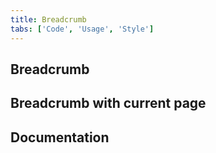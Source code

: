 ```yaml
---
title: Breadcrumb
tabs: ['Code', 'Usage', 'Style']
---
```


## Breadcrumb

<ComponentCode
  name="Breadcrumb"
  component="breadcrumb"
  variation="breadcrumb"
  hasReactVersion
  hasVueVersion="breadcrumb--default"
  hasAngularVersion="?path=//story/breadcrumb--basic"
  codepen="yreLJv"></ComponentCode>

## Breadcrumb with current page

<ComponentCode
  name="Breadcrumb with current page"
  component="breadcrumb"
  variation="breadcrumb--current-page"
  hasReactVersion
  hasAngularVersion="?path=/story/breadcrumb--model"
  codepen="LvGYxK"></ComponentCode>

## Documentation

<ComponentDocs component="breadcrumb"></ComponentDocs>
